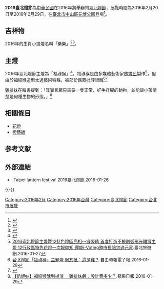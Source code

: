 {{Infobox Exhibition
| Name = 2016臺北燈節<br /><small>2016 Taipei Lantern Festival</small>
| Logo = 
| Size = 
| Caption = 
| Slogan = 
| Holding = 2016年2月20日至2月29日
| Guidance = 
| Organization = [[臺北市政府|臺北市政府]]
| Undertake = [[臺北市政府民政局|臺北市政府民政局]]
| Asst = <!-- 合理使用文件：Transportation_communications_ministry_logo.gif -->[[中華民國交通部|中華民國交通部]]
| Sponsor = <!--暫略-->
| MSponsor = <!--暫略-->
| Place = {{ROC-TW}}[[臺北市|臺北市]]<br />[[中山區_(臺北市)|中山區]][[花博公園|花博公園]]
| Content = 展覽內容 *
| Price = '''免費'''
| Web = 
}}

'''2016臺北燈節'''為[[中華民國|中華民國]]在2016年將舉辦的[[臺北燈節|臺北燈節]]，展覽時間為2016年2月20日至2016年2月29日，在[[臺北市|臺北市]][[中山區_(臺北市)|中山區]][[花博公園|花博公園]]登場<ref>{{cite news |url= http://news.ltn.com.tw/news/local/paper/950891 |title= 〈台北都會〉台北燈節小提燈亮相 俏皮猴「樂樂」好萌 |publisher= 自由時報 |date= 2016-01-20 |author= 葉冠妤 |accessdate= 2016-01-29 |archive-date= 2016-02-03 |archive-url= https://web.archive.org/web/20160203024029/http://news.ltn.com.tw/news/local/paper/950891 |dead-url= no }}</ref>。

==吉祥物==
2016年的生肖小提燈名叫「樂樂」<ref>{{cite news |url= http://www.chinatimes.com/newspapers/20160120000583-260107 |title= 台北燈節小提燈 「樂樂猴」可愛登場 |publisher= 中國時報 |date= 2016-01-20 |author= 柯伶穎 |accessdate= 2016-01-29 |archive-date= 2016-01-21 |archive-url= https://web.archive.org/web/20160121102841/http://www.chinatimes.com/newspapers/20160120000583-260107 |dead-url= no }}</ref><ref>{{cite news |url= http://news.ltn.com.tw/news/local/paper/946773 |title= 〈台北都會〉台北燈節發小提燈 加碼1萬盞 |publisher= 自由時報 |date= 2016-01-06 |author= 葉冠妤 |accessdate= 2016-01-29 |archive-date= 2016-04-13 |archive-url= https://web.archive.org/web/20160413082914/http://news.ltn.com.tw/news/local/paper/946773 |dead-url= no }}</ref>。

==主燈==
2016年臺北燈節主燈為「福祿猴」<ref>{{cite news|url=http://udn.com/news/story/9/1470016|title=台北燈節主燈 「福祿猴」亮相|publisher=聯合報|date=2016-01-27|author=劉宛琳|accessdate=2016-01-29|deadurl=yes|archiveurl=https://web.archive.org/web/20160128205311/http://udn.com/news/story/9/1470016|archivedate=2016-01-28}}</ref>，福祿猴是由多媒體藝術家[[林書民|林書民]]製作<ref>[https://www.travel.taipei/zh-tw/news/details/2526 2016臺北燈節主燈暨12特色燈區亮相～猴吸睛 首度打造不規則弧形光雕猴主燈 12行政區特色花燈一次報你知 還能i-Voting邀市長陪您過元宵].臺北旅遊網.2016-01-27</ref>，但由於福祿猴造型太過藝術特殊，被部份民眾批評很醜<ref>[https://news.ltn.com.tw/amp/news/life/breakingnews/1587246 台北燈節「福祿猴」主題燈 網友批：這是雞？].自由時報電子報.2016-01-28</ref><ref>{{Cite web |url=http://news.cts.com.tw/cts/life/201601/201601281711214.html |title=台北燈節主燈曝光 挨批像變形黃色小鴨|publisher=華視新聞網|date=2016-01-28|accessdate=2020-04-26 |archive-date=2016-01-29 |archive-url=https://web.archive.org/web/20160129080543/http://news.cts.com.tw/cts/life/201601/201601281711214.html |dead-url=no }}</ref>

[[鄭家純_(藝人)|雞排妹]]在臉書提到：「其實民眾只需要一隻正常、好手好腳的動物，並能讓小孩清楚是何種生物的形態。」<ref>[https://tw.appledaily.com/column/article/253/rnews/20160129/786276 【奶姬妹】福祿猴醜到掉渣　 雞排妹虧：設計費多少？].蘋果日報.2016-01-29</ref>

== 相關條目 ==
*[[花燈|花燈]]
*[[燈藝師|燈藝師]]

== 参考文献 ==
{{Reflist|}}

== 外部連結 ==
* {{youtube|UPqm7GMzlGY&feature|2016臺北燈節主燈福碌猴模擬展演動畫}}.Taipei lantern festival 2016臺北燈節.2016-01-26
{{-}}
{{臺北燈會}}
{{portal bar|臺灣|臺北|文化}}
[[Category:2016年2月|Category:2016年2月]]
[[Category:2016年台灣|Category:2016年台灣]]
[[Category:臺北燈節|Category:臺北燈節]]
[[Category:台北市展覽|Category:台北市展覽]]